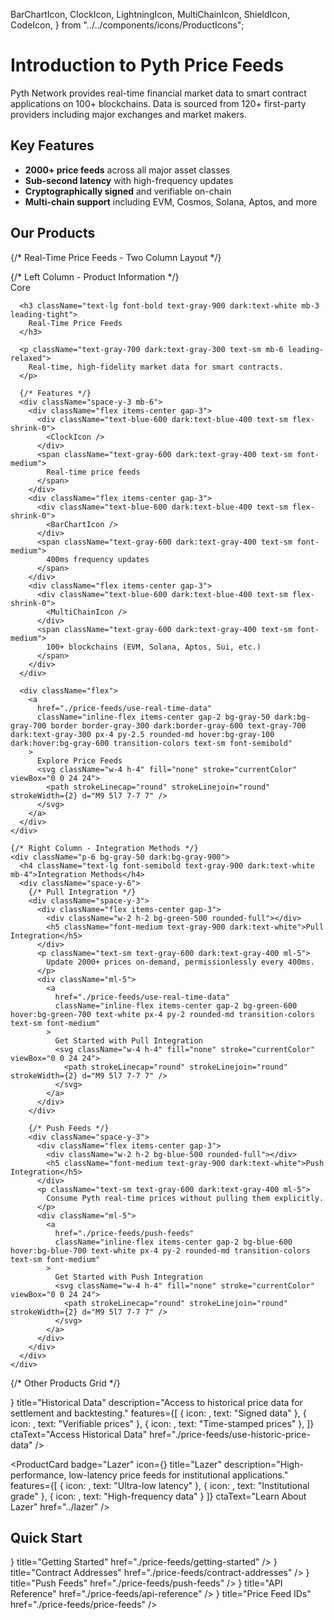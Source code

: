   BarChartIcon,
  ClockIcon,
  LightningIcon,
  MultiChainIcon,
  ShieldIcon,
  CodeIcon,
} from "../../components/icons/ProductIcons";

# Introduction to Pyth Price Feeds

Pyth Network provides real-time financial market data to smart contract applications on 100+ blockchains.
Data is sourced from 120+ first-party providers including major exchanges and market makers.

## Key Features

- **2000+ price feeds** across all major asset classes
- **Sub-second latency** with high-frequency updates
- **Cryptographically signed** and verifiable on-chain
- **Multi-chain support** including EVM, Cosmos, Solana, Aptos, and more

## Our Products

{/* Real-Time Price Feeds - Two Column Layout */}

<div className="mb-12 bg-white dark:bg-gray-800 rounded-lg border border-gray-200 dark:border-gray-700 shadow-sm hover:shadow-md transition-shadow overflow-hidden">
  <div className="grid grid-cols-1 lg:grid-cols-2 gap-0">
    {/* Left Column - Product Information */}
    <div className="p-6 border-r border-gray-200 dark:border-gray-700">
      <div className="flex items-center gap-3 mb-4">
        <div className="bg-blue-600 text-white text-xs font-semibold px-3 py-1.5 rounded-full">
          Core
        </div>
        <div className="text-gray-600 dark:text-gray-400"><BarChartIcon /></div>
      </div>

      <h3 className="text-lg font-bold text-gray-900 dark:text-white mb-3 leading-tight">
        Real-Time Price Feeds
      </h3>

      <p className="text-gray-700 dark:text-gray-300 text-sm mb-6 leading-relaxed">
        Real-time, high-fidelity market data for smart contracts.
      </p>

      {/* Features */}
      <div className="space-y-3 mb-6">
        <div className="flex items-center gap-3">
          <div className="text-blue-600 dark:text-blue-400 text-sm flex-shrink-0">
            <ClockIcon />
          </div>
          <span className="text-gray-600 dark:text-gray-400 text-sm font-medium">
            Real-time price feeds
          </span>
        </div>
        <div className="flex items-center gap-3">
          <div className="text-blue-600 dark:text-blue-400 text-sm flex-shrink-0">
            <BarChartIcon />
          </div>
          <span className="text-gray-600 dark:text-gray-400 text-sm font-medium">
            400ms frequency updates
          </span>
        </div>
        <div className="flex items-center gap-3">
          <div className="text-blue-600 dark:text-blue-400 text-sm flex-shrink-0">
            <MultiChainIcon />
          </div>
          <span className="text-gray-600 dark:text-gray-400 text-sm font-medium">
            100+ blockchains (EVM, Solana, Aptos, Sui, etc.)
          </span>
        </div>
      </div>

      <div className="flex">
        <a
          href="./price-feeds/use-real-time-data"
          className="inline-flex items-center gap-2 bg-gray-50 dark:bg-gray-700 border border-gray-300 dark:border-gray-600 text-gray-700 dark:text-gray-300 px-4 py-2.5 rounded-md hover:bg-gray-100 dark:hover:bg-gray-600 transition-colors text-sm font-semibold"
        >
          Explore Price Feeds
          <svg className="w-4 h-4" fill="none" stroke="currentColor" viewBox="0 0 24 24">
            <path strokeLinecap="round" strokeLinejoin="round" strokeWidth={2} d="M9 5l7 7-7 7" />
          </svg>
        </a>
      </div>
    </div>

    {/* Right Column - Integration Methods */}
    <div className="p-6 bg-gray-50 dark:bg-gray-900">
      <h4 className="text-lg font-semibold text-gray-900 dark:text-white mb-4">Integration Methods</h4>
      <div className="space-y-6">
        {/* Pull Integration */}
        <div className="space-y-3">
          <div className="flex items-center gap-3">
            <div className="w-2 h-2 bg-green-500 rounded-full"></div>
            <h5 className="font-medium text-gray-900 dark:text-white">Pull Integration</h5>
          </div>
          <p className="text-sm text-gray-600 dark:text-gray-400 ml-5">
            Update 2000+ prices on-demand, permissionlessly every 400ms.
          </p>
          <div className="ml-5">
            <a
              href="./price-feeds/use-real-time-data"
              className="inline-flex items-center gap-2 bg-green-600 hover:bg-green-700 text-white px-4 py-2 rounded-md transition-colors text-sm font-medium"
            >
              Get Started with Pull Integration
              <svg className="w-4 h-4" fill="none" stroke="currentColor" viewBox="0 0 24 24">
                <path strokeLinecap="round" strokeLinejoin="round" strokeWidth={2} d="M9 5l7 7-7 7" />
              </svg>
            </a>
          </div>
        </div>

        {/* Push Feeds */}
        <div className="space-y-3">
          <div className="flex items-center gap-3">
            <div className="w-2 h-2 bg-blue-500 rounded-full"></div>
            <h5 className="font-medium text-gray-900 dark:text-white">Push Integration</h5>
          </div>
          <p className="text-sm text-gray-600 dark:text-gray-400 ml-5">
            Consume Pyth real-time prices without pulling them explicitly.
          </p>
          <div className="ml-5">
            <a
              href="./price-feeds/push-feeds"
              className="inline-flex items-center gap-2 bg-blue-600 hover:bg-blue-700 text-white px-4 py-2 rounded-md transition-colors text-sm font-medium"
            >
              Get Started with Push Integration
              <svg className="w-4 h-4" fill="none" stroke="currentColor" viewBox="0 0 24 24">
                <path strokeLinecap="round" strokeLinejoin="round" strokeWidth={2} d="M9 5l7 7-7 7" />
              </svg>
            </a>
          </div>
        </div>
      </div>
    </div>

  </div>
</div>

{/* Other Products Grid */}

<div className="grid grid-cols-1 md:grid-cols-2 gap-8 mb-12">
  <ProductCard
    badge="Benchmarks"
    icon={<ClockIcon />}
    title="Historical Data"
    description="Access to historical price data for settlement and backtesting."
    features={[
      { icon: <BarChartIcon />, text: "Signed data" },
      { icon: <ShieldIcon />, text: "Verifiable prices" },
      { icon: <ClockIcon />, text: "Time-stamped prices" },
    ]}
    ctaText="Access Historical Data"
    href="./price-feeds/use-historic-price-data"
  />

  <ProductCard
    badge="Lazer"
    icon={<LightningIcon />}
    title="Lazer"
    description="High-performance, low-latency price feeds for institutional applications."
    features={[
      { icon: <LightningIcon />, text: "Ultra-low latency" },
      { icon: <ShieldIcon />, text: "Institutional grade" },
      { icon: <BarChartIcon />, text: "High-frequency data" }
    ]}
    ctaText="Learn About Lazer"
    href="../lazer"
  />
</div>

## Quick Start

<Cards>
  <Card
    icon={<ClockIcon />}
    title="Getting Started"
    href="./price-feeds/getting-started"
  />
  <Card
    icon={<ContractIcon />}
    title="Contract Addresses"
    href="./price-feeds/contract-addresses"
  />
  <Card
    icon={<LightningIcon />}
    title="Push Feeds"
    href="./price-feeds/push-feeds"
  />
  <Card
    icon={<CodeIcon />}
    title="API Reference"
    href="./price-feeds/api-reference"
  />
  <Card
    icon={<SearchIcon />}
    title="Price Feed IDs"
    href="./price-feeds/price-feeds"
  />
</Cards>
